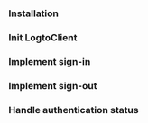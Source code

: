 
<GuideTip />

### Installation

<Installation />

### Init LogtoClient

<InitLogtoClient />

### Implement sign-in

<ImplementSignIn />

### Implement sign-out

<ImplementSignOut />

### Handle authentication status

<HandleAuthenticationStatus />

<TestYourIntegration sdk="Next" />
